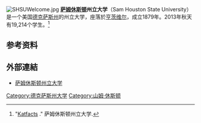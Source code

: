 [[File:SHSUWelcome.jpg|thumb]]
'''[[萨姆休斯顿|萨姆休斯顿]]州立大学'''（Sam Houston State University）是一个美国[[德克萨斯州|德克萨斯州]]的州立大学，座落於[[亨茨维尔_(德克萨斯州)|亨茨维尔]]，成立1879年。2013年秋天有19,214个学生。<ref>"[http://www.shsu.edu/about/facts.html Katfacts] {{Wayback|url=http://www.shsu.edu/about/facts.html |date=20210414071259 }}." 萨姆休斯顿州立大学.</ref>

==参考资料==
{{reflist}}

==外部連結==
{{Commonscat|Sam Houston State University}}
* [http://www.shsu.edu/ 萨姆休斯顿州立大学] {{Wayback|url=http://www.shsu.edu/ |date=20210508050056 }} {{en icon}}
[[Category:德克萨斯州大学|Category:德克萨斯州大学]]
[[Category:山姆·休斯顿|Category:山姆·休斯顿]]